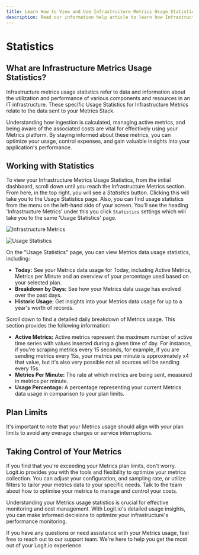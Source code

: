 ```yaml
---
title: Learn How to View and Use Infrastructure Metrics Usage Statistics
description: Read our information help article to learn how Infrastructure Metrics usage statistic is calculated in Logit.io
---
```


# Statistics

## What are Infrastructure Metrics Usage Statistics?

Infrastructure metrics usage statistics refer to data and information 
about the utilization and performance of various components and resources 
in an IT infrastructure. These specific Usage Statistics for 
Infrastructure Metrics relate to the data sent to your Metrics Stack. 

Understanding how ingestion is calculated, managing active metrics, and 
being aware of the associated costs are vital for effectively using your 
Metrics platform. By staying informed about these metrics, you can optimize 
your usage, control expenses, and gain valuable insights into your 
application's performance.

## Working with  Statistics

To view your Infrastructure Metrics Usage Statistics, from the initial dashboard, 
scroll down until you reach the Infrastructure Metrics section. From here, in 
the top right, you will see a _Statistics_ button. Clicking this will take 
you to the Usage Statistics page. Also, you can find usage statistics from 
the menu on the left-hand side of your screen. You'll see the heading 
'Infrastructure Metrics' under this you click `Statistics` settings which will 
take you to the same 'Usage Statistics' page.

![Infrastructure Metrics](@/images/help/infrastructure-metrics/infrastructure-metrics(1).png)

![Usage Statistics](@/images/help/infrastructure-metrics/usage-statistics.png)

On the "Usage Statistics" page, you can view Metrics data usage statistics, including:
- **Today:** See your Metrics data usage for Today, including Active Metrics, Metrics per Minute and an overview of your percentage used based on your selected plan.
- **Breakdown by Days:** See how your Metrics data usage has evolved over the past days.
- **Historic Usage:** Get insights into your Metrics data usage for up to a year's worth of records.

Scroll down to find a detailed daily breakdown of Metrics usage. This section provides the following information:
- **Active Metrics:**  Active metrics represent the maximum number of active time series with values inserted during a given time of day. For instance, if you're scraping metrics every 15 seconds, for example, if you are sending metrics every 15s, your metrics per minute is approximately x4 that value, but it's also very possible not all sources will be sending every 15s.
- **Metrics Per Minute:** The rate at which metrics are being sent, measured in metrics per minute.
- **Usage Percentage:** A percentage representing your current Metrics data usage in comparison to your plan limits.

## Plan Limits

It's important to note that your Metrics usage should align with your plan 
limits to avoid any overage charges or service interruptions. 

## Taking Control of Your Metrics

If you find that you're exceeding your Metrics plan limits, don't worry. 
Logit.io provides you with the tools and flexibility to optimize your metrics 
collection. You can adjust your configuration, and sampling rate, or utilize 
filters to tailor your metrics data to your specific needs. Talk to the team 
about how to optimise your metrics to manage and control your costs.

Understanding your Metrics usage statistics is crucial for effective monitoring 
and cost management. With Logit.io's detailed usage insights, you can make 
informed decisions to optimize your infrastructure's performance monitoring.

If you have any questions or need assistance with your Metrics usage, feel free 
to reach out to our support team. We're here to help you get the most out of 
your Logit.io experience.